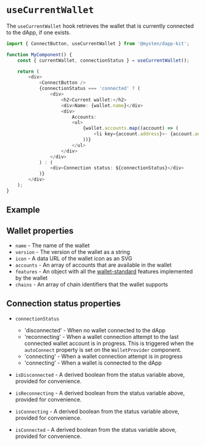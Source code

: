 
# `useCurrentWallet`

The `useCurrentWallet` hook retrieves the wallet that is currently connected to the dApp, if one
exists.

```ts
import { ConnectButton, useCurrentWallet } from '@mysten/dapp-kit';

function MyComponent() {
	const { currentWallet, connectionStatus } = useCurrentWallet();

	return (
		<div>
			<ConnectButton />
			{connectionStatus === 'connected' ? (
				<div>
					<h2>Current wallet:</h2>
					<div>Name: {wallet.name}</div>
					<div>
						Accounts:
						<ul>
							{wallet.accounts.map((account) => (
								<li key={account.address}>- {account.address}</li>
							))}
						</ul>
					</div>
				</div>
			) : (
				<div>Connection status: ${connectionStatus}</div>
			)}
		</div>
	);
}
```

## Example

<UseCurrentWalletExample />

## Wallet properties

- `name` - The name of the wallet
- `version` - The version of the wallet as a string
- `icon` - A data URL of the wallet icon as an SVG
- `accounts` - An array of accounts that are available in the wallet
- `features` - An object with all the
  [wallet-standard](https://github.com/wallet-standard/wallet-standard) features implemented by the
  wallet
- `chains` - An array of chain identifiers that the wallet supports

## Connection status properties

- `connectionStatus`

  - 'disconnected' - When no wallet connected to the dApp
  - 'reconnecting' - When a wallet connection attempt to the last connected wallet account is in
    progress. This is triggered when the `autoConnect` property is set on the `WalletProvider`
    component.
  - 'connecting' - When a wallet connection attempt is in progress
  - 'connecting' - When a wallet is connected to the dApp

- `isDisconnected` - A derived boolean from the status variable above, provided for convenience.
- `isReconnecting` - A derived boolean from the status variable above, provided for convenience.
- `isConnecting` - A derived boolean from the status variable above, provided for convenience.
- `isConnected` - A derived boolean from the status variable above, provided for convenience.
